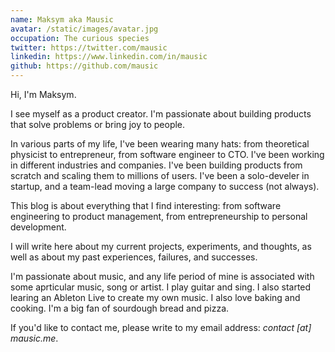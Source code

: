 ```yaml
---
name: Maksym aka Mausic
avatar: /static/images/avatar.jpg
occupation: The curious species
twitter: https://twitter.com/mausic
linkedin: https://www.linkedin.com/in/mausic
github: https://github.com/mausic
---
```


Hi, I'm Maksym.

I see myself as a product creator. I'm passionate about building products that solve problems or bring joy to people.

In various parts of my life, I've been wearing many hats: from theoretical physicist to entrepreneur, from software engineer to CTO.
I've been working in different industries and companies. I've been building products from scratch and scaling them to millions of users.
I've been a solo-develer in startup, and a team-lead moving a large company to success (not always).

This blog is about everything that I find interesting: from software engineering to product management, from entrepreneurship to personal development.

I will write here about my current projects, experiments, and thoughts, as well as about my past experiences, failures, and successes.

I'm passionate about music, and any life period of mine is associated with some aprticular music, song or artist.
I play guitar and sing. I also started learing an Ableton Live to create my own music.
I also love baking and cooking. I'm a big fan of sourdough bread and pizza.

If you'd like to contact me, please write to my email address: _contact [at] mausic.me_.
